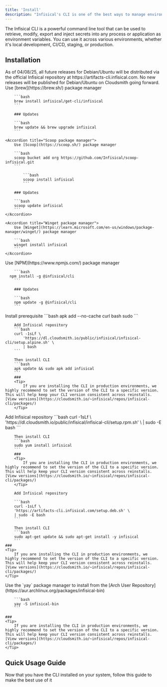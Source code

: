 ```yaml
---
title: 'Install'
description: "Infisical's CLI is one of the best ways to manage environments and secrets. Install it here"
---
```


The Infisical CLI is a powerful command line tool that can be used to retrieve, modify, export and inject secrets into any process or application as environment variables. 
You can use it across various environments, whether it's local development, CI/CD, staging, or production.

## Installation

<Warning>
	As of 04/08/25, all future releases for Debian/Ubuntu will be distributed via the official Infisical repository at https://artifacts-cli.infisical.com.
	No new releases will be published for Debian/Ubuntu on Cloudsmith going forward.
</Warning>

<Tabs>
  <Tab title="MacOS">
  	Use [brew](https://brew.sh/) package manager

    	```bash
    	brew install infisical/get-cli/infisical
    	```

    	### Updates

    	```bash
    	brew update && brew upgrade infisical
    	```
  </Tab>
  <Tab title="Windows">

	<Accordion title="Scoop package manager">
		Use [Scoop](https://scoop.sh/) package manager

		```bash
		scoop bucket add org https://github.com/Infisical/scoop-infisical.git
		```

			```bash
			scoop install infisical
			```

		### Updates

		```bash
		scoop update infisical
		```
	</Accordion>

	<Accordion title="Winget package manager">
		Use [Winget](https://learn.microsoft.com/en-us/windows/package-manager/winget/) package manager

		```bash
		winget install infisical
		```
	</Accordion>

  </Tab>
  <Tab title="NPM">
      Use [NPM](https://www.npmjs.com/) package manager

    	```bash
      npm install -g @infisical/cli
    	```

    	### Updates

    	```bash
    	npm update -g @infisical/cli
    	```
  </Tab>
	 <Tab title="Alpine">
	 Install prerequisite
		```bash
		apk add --no-cache curl bash sudo
		```

    	Add Infisical repository
    	```bash
    	curl -1sLf \
    		'https://dl.cloudsmith.io/public/infisical/infisical-cli/setup.alpine.sh' \
    		| bash
    	```

    	Then install CLI
    	```bash
    	apk update && sudo apk add infisical
    	```
		###
		<Tip>
			If you are installing the CLI in production environments, we highly recommend to set the version of the CLI to a specific version. This will help keep your CLI version consistent across reinstalls. [View versions](https://cloudsmith.io/~infisical/repos/infisical-cli/packages/)
		</Tip>
   </Tab>
	 <Tab title="RedHat/CentOs/Amazon">
	 Add Infisical repository
		```bash
		curl -1sLf \
		'https://dl.cloudsmith.io/public/infisical/infisical-cli/setup.rpm.sh' \
		| sudo -E bash
		```

    	Then install CLI
    	```bash
    	sudo yum install infisical
    	```
		###
		<Tip>
			If you are installing the CLI in production environments, we highly recommend to set the version of the CLI to a specific version. This will help keep your CLI version consistent across reinstalls. [View versions](https://cloudsmith.io/~infisical/repos/infisical-cli/packages/)
		</Tip>
   </Tab>
	 <Tab title="Debian/Ubuntu">

	 	Add Infisical repository 
			
		```bash
		curl -1sLf \
		'https://artifacts-cli.infisical.com/setup.deb.sh' \
		| sudo -E bash
		```

    	Then install CLI
    	```bash
    	sudo apt-get update && sudo apt-get install -y infisical
    	```
	###
	<Tip>
		If you are installing the CLI in production environments, we highly recommend to set the version of the CLI to a specific version. This will help keep your CLI version consistent across reinstalls. [View versions](https://cloudsmith.io/~infisical/repos/infisical-cli/packages/)
	</Tip>
   </Tab>
	<Tab title="Arch Linux">
		Use the `yay` package manager to install from the [Arch User Repository](https://aur.archlinux.org/packages/infisical-bin)
			
		```bash
		yay -S infisical-bin
		```

	###
	<Tip>
		If you are installing the CLI in production environments, we highly recommend to set the version of the CLI to a specific version. This will help keep your CLI version consistent across reinstalls. [View versions](https://cloudsmith.io/~infisical/repos/infisical-cli/packages/)
	</Tip>
   </Tab>
</Tabs>

## Quick Usage Guide
<Card color="#00A300" href="./usage">
  Now that you have the CLI installed on your system, follow this guide to make the best use of it
</Card>
